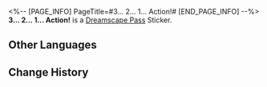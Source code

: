 <%-- [PAGE_INFO]
PageTitle=#3... 2... 1... Action!#
[END_PAGE_INFO] --%>
{{Stub|Location information}}
{{Item Infobox
|id          = 223504
|image       = Dreamscape Pass Sticker 3... 2... 1... Action!.png
|type        = Dreamscape Pass Sticker
|type2       = The Most Absurd Stage Stickers
|invCategory = 
|rarity      = 4
|effect      = 
|description = Digital stickers that can be used to decorate the pages of the Dreamtour Handbook. They come in many different styles.
|source1     = [[Discover the terrifying crime scene near the entrance of the studio theme park]]
}}
{{Description|Betcha didn't think that screens would flicker even in dreams.}}
'''3... 2... 1... Action!''' is a [[Dreamscape Pass]] Sticker.

==Other Languages==
{{Other Languages
|en   = 3... 2... 1... Action!
|zhs  = 3...2...1...开拍
|zht  = 三……二……一，開拍
|ja   = 3…2…1…アクション
|ko   = 3… 2… 1… 액션!
|es   = 3... 2... 1... ¡Acción!
|fr   = 3... 2... 1... Action !
|ru   = Три... Два... Один... Мотор!
|th   = 3... 2... 1... แอ็กชัน
|vi   = 3...2...1... Quay
|de   = 3 ... 2 ... 1 ... Action!
|id   = 3 ... 2 ... 1 ... Action!
|pt   = 3... 2... 1... Ação!
}}

==Change History==
{{Change History|2.1}}